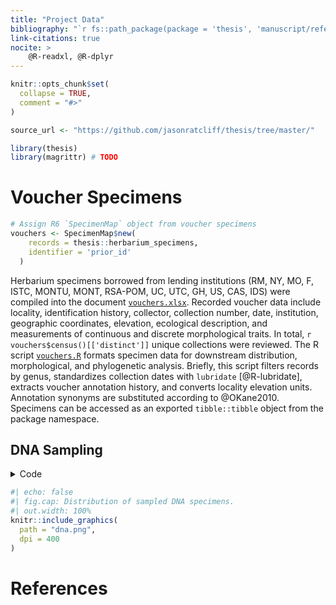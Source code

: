 ```yaml
---
title: "Project Data"
bibliography: "`r fs::path_package(package = 'thesis', 'manuscript/references.bib')`"
link-citations: true
nocite: >
    @R-readxl, @R-dplyr
---
```


```r
knitr::opts_chunk$set(
  collapse = TRUE,
  comment = "#>"
)

source_url <- "https://github.com/jasonratcliff/thesis/tree/master/"
```

[//]: # (TODO <3/26/23>: Error from magrittr pipe export in thesis NAMESPACE)

```r
library(thesis)
library(magrittr) # TODO
```

# Voucher Specimens

```r
# Assign R6 `SpecimenMap` object from voucher specimens
vouchers <- SpecimenMap$new(
    records = thesis::herbarium_specimens,
    identifier = 'prior_id'
  )
```

Herbarium specimens borrowed from lending institutions (RM, NY, MO, F, ISTC,
MONTU, MONT, RSA-POM, UC, UTC, GH, US, CAS, IDS) were compiled into the document
[`vouchers.xlsx`](`r fs::path(source_url, "data-raw/specimens/vouchers.xlsx")`).
Recorded voucher data include locality, identification history,
collector, collection number, date, institution, geographic coordinates,
elevation, ecological description, and measurements of continuous and
discrete morphological traits. In total, `r vouchers$census()[['distinct']]`
unique collections were reviewed. The R script
[`vouchers.R`](`r fs::path(source_url, "data-raw/specimens/vouchers.R")`)
formats specimen data for downstream distribution, morphological, and
phylogenetic analysis. Briefly, this script filters records by genus,
standardizes collection dates with `lubridate` [@R-lubridate],
extracts voucher annotation history, and converts locality elevation units.
Annotation synonyms are substituted according to @OKane2010.
Specimens can be accessed as an exported `tibble::tibble`
object from the package namespace.

## DNA Sampling

<details>
  <summary>Code</summary>
  <p>

```r
#| message: false
vouchers$limit(
  west = -115.2,
  east = -103,
  south = 37,
  north = 49.1
)

dna_records <- vouchers$map(
  legend = "Prior\nAnnotation",
  expand = TRUE,
  sf_states = c("New Mexico", "Arizona", "Nevada")
) +
  vouchers$repel(
    vouchers = thesis::dna_specimens,
    repel.params = list(
      na.rm = TRUE,
      alpha = 0.85,
      size = 2.75,
      xlim = c(-Inf, NA),
      ylim = c(-Inf, NA),
      segment.size = 0.5,
      segment.alpha = 1,
      arrow = grid::arrow(length = grid::unit(0.01, "npc")),
      box.padding = 0.5
    )
  )

cowplot::save_plot(
  plot = dna_records,
  file = "dna.png",
  base_height = 16, base_width = 12
)
```

  </p>
</details>

```r
#| echo: false
#| fig.cap: Distribution of sampled DNA specimens.
#| out.width: 100%
knitr::include_graphics(
  path = "dna.png",
  dpi = 400
)
```

# References
